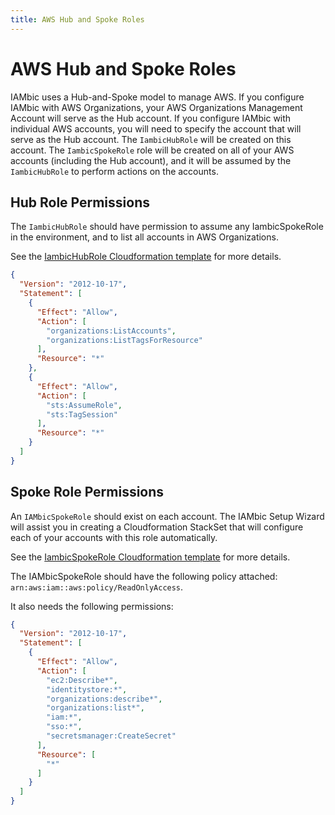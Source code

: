 ```yaml
---
title: AWS Hub and Spoke Roles
---
```


# AWS Hub and Spoke Roles

IAMbic uses a Hub-and-Spoke model to manage AWS. If you configure IAMbic with AWS Organizations,
your AWS Organizations Management Account will serve as the Hub account.
If you configure IAMbic with individual AWS accounts, you will need to specify the account that will
serve as the Hub account. The `IambicHubRole` will be created on this account. The `IambicSpokeRole` role will be created
on all of your AWS accounts (including the Hub account), and it will be assumed by the `IambicHubRole` to perform actions on the accounts.

## Hub Role Permissions

The `IambicHubRole` should have permission to assume any IambicSpokeRole
in the environment, and to list all accounts in AWS Organizations.

See the [IambicHubRole Cloudformation template](https://github.com/noqdev/iambic/blob/main/iambic/plugins/v0_1_0/aws/cloud_formation/templates/IambicHubRole.yml)
for more details.

```json
{
  "Version": "2012-10-17",
  "Statement": [
    {
      "Effect": "Allow",
      "Action": [
        "organizations:ListAccounts",
        "organizations:ListTagsForResource"
      ],
      "Resource": "*"
    },
    {
      "Effect": "Allow",
      "Action": [
        "sts:AssumeRole",
        "sts:TagSession"
      ],
      "Resource": "*"
    }
  ]
}
```

## Spoke Role Permissions

An `IAMbicSpokeRole` should exist on each account. The IAMbic Setup Wizard will
assist you in creating a Cloudformation StackSet that will configure each of
your accounts with this role automatically.

See the [IambicSpokeRole Cloudformation template](https://github.com/noqdev/iambic/blob/main/iambic/plugins/v0_1_0/aws/cloud_formation/templates/IambicSpokeRole.yml)
for more details.

The IAMbicSpokeRole should have the following policy attached: `arn:aws:iam::aws:policy/ReadOnlyAccess`.

It also needs the following permissions:

```json
{
  "Version": "2012-10-17",
  "Statement": [
    {
      "Effect": "Allow",
      "Action": [
        "ec2:Describe*",
        "identitystore:*",
        "organizations:describe*",
        "organizations:list*",
        "iam:*",
        "sso:*",
        "secretsmanager:CreateSecret"
      ],
      "Resource": [
        "*"
      ]
    }
  ]
}
```